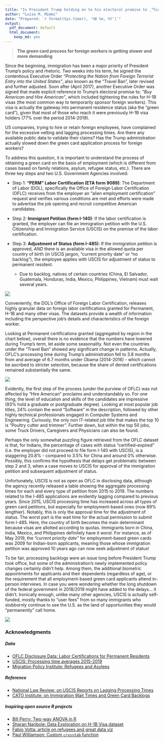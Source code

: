 ```yaml
---
title: "Is President Trump holding on to his electoral promise to _“hire American”_?"
author: "Luisa M. Mimmi"
date: "Prepared: `r format(Sys.time(), '%B %e, %Y')`"
output:
  pdf_document: default
  html_document: 
    keep_md: yes
---
```


> **The green card process for foreign workers is getting slower and more demanding**

Since the beginning, immigration has been a major priority of President Trump's policy and rhetoric. Two weeks into his term, he signed the contentious Executive Order _"Protecting the Nation from Foreign Terrorist Entry into the United States"_, also known as the "Travel Ban", later revised and further adjusted. Soon after (April 2017), another Executive Order was signed that made explicit reference to Trump's electoral promise to: _"Buy American and Hire American"_, which included tightening the rules for H-1B visas (the most common way to temporarily sponsor foreign workers). This visa is actually the gateway into permanent residence status (aka the "green card"), given that most of those who reach it were previously H-1B visa holders (77% over the period 2014-2019).

US companies, trying to hire or retain foreign employees, have complained for the excessive vetting and lagging processing times. Are there any available public data to validate their claims? Has the Trump administration actually slowed down the green card application process for foreign workers?

To address this question, it is important to understand the process of obtaining a green card on the basis of employment (which is different from cases based on family relations, asylum, refugee status, etc.). There are three key steps and two U.S. Government Agencies involved:

+ Step 1: **"PERM" Labor Certification (ETA form 9089)**: The Department of Labor (DOL), specifically the Office of Foreign Labor Certification (OFLC) receives from the employer an "alien employment certification" request and verifies various conditions are met and efforts were made to advertise the job opening and recruit competitive American candidates. 

+ Step 2: **Immigrant Petition (form I-140)**: If the labor certification is granted, the employer can file an immigration petition with the U.S. Citizenship and Immigration Service (USCIS) on the premise of the labor certification.

+ Step 3: **Adjustment of Status (form I-485)**: If the immigration petition is approved, *AND* there is an available visa in the allowed quota per country of birth (in USCIS jargon, "current priority date" or "no backlog"), the employee applies with USCIS for adjustment of status to permanent resident. 
	+ Due to backlog, natives of certain countries (China, El Salvador, Guatemala, Honduras, India, Mexico, Philippines, Vietnam) must wait several years.

![](GC_flow.png) 

Conveniently, the DOL's Office of Foreign Labor Certification, releases highly granular data on foreign labor certifications granted for Permanent, H-1B and many other visas. The datasets provide a wealth of information including the perspective job's details and characteristics of the foreign worker. 

Looking at Permanent certifications granted (aggregated by region in the chart below), overall there is no evidence that the numbers have lowered during Trump's term, let aside some seasonality. Not even the countries under the "Travel Ban" showed any significant change in patterns. Actually, OFLC's processing time during Trump's administration fell to 3.8 months from and average of 6.7 months under Obama (2014-2016) - which cannot be ascribed to stricter selection, because the share of denied certifications remained substantially the same. 

![](gg_static_region_a.png)

Evidently, the first step of the process (under the purview of OFLC) was not affected by "Hire American" proclaims and understandably so. For one thing, the level of education and skills of the candidates are impressive (93% hold a graduate or postgraduate degree). Looking at most popular job titles, 24% contain the word "Software" in the description, followed by other highly technical professionals engaged in Computer Systems and Engineering. Curiously, the only non IT-related job title that makes the top 10 is "Poultry cutter and trimmer". Further down, but within the top 50 jobs, some Truck Drivers, Caregivers and Physicians can also be found. 

Perhaps the only somewhat puzzling figure retrieved from the OFLC dataset is that, for Indians, the percentage of cases with status "certified–expired" (i.e. the employer did not proceed to file form I-140 with USCIS), is a staggering 20.8% - compared to 3.5% for China and around 0% otherwise. Possibly, this confirms the hypothesis that delays get problematic between step 2 and 3, when a case moves to USCIS for approval of the immigration petition and subsequent adjustment of status. 

Unfortunately, USCIS is not as open as OFLC in disclosing data, although the agency recently released a table showing the aggregate processing times for each and every type of petition from 2015 to 2019. 
The numbers related to the I-485 applications are evidently lagging compared to previous years. Since 2015, USCIS processing time has increased across all types of green card petitions, but especially for employment-based ones (now 89% lengthier). Notably, this is only the approval time for the adjustment of status. The worst part is the wait time for the actual permission to submit form I-485. Here, the country of birth becomes the main determinant because visas are allotted according to quotas. Immigrants born in China, India, Mexico, and Philippines definitely have it worst. For instance, as of May 2019, the _"current priority date"_ for employment-based green cards was 2009 for Indian-born applicants, meaning those whose immigration petition was approved 10 years ago can now seek adjustment of status! 

To be fair, processing backlogs were an issue long before President Trump took office, but some of the administration’s newly implemented policy changes certainly didn't help. Among them, the additional biometric appointments for applicants and their dependents (regardless of age), or the requirement that all employment-based green card applicants attend in-person interviews. In case you were wondering whether the long shutdown of the federal government in 2018/2019 might have added to the delays... it didn't. Ironically enough, unlike many other agencies, USCIS is actually self-funded, mostly thanks to "user fees" from so many immigrants who stubbornly continue to see the U.S. as the land of opportunities they would "permanently" call home. 


![](gg_USCIStime.png) 



### Acknowledgments

##### Data
+ [OFLC Disclosure Data: Labor Certifications for Permanent Residents](https://www.foreignlaborcert.doleta.gov/performancedata.cfm)
+ [USCIS: Processing time averages 2015-2019](https://egov.uscis.gov/processing-times/historic-pt)
+ [Migration Policy Institute: Refugees and Asylees](https://www.migrationpolicy.org/article/refugees-and-asylees-united-states#Adjusting_to_Lawful_Permanent_Resident_Status)


##### Reference
+ [National Law Review: on USCIS Reports on Lagging Processing Times](https://www.natlawreview.com/article/uscis-reports-lagging-processing-times)
+ [CATO Institute: on Immigration Wait Times and Green Card Backlogs](https://www.cato.org/publications/policy-analysis/immigration-wait-times-quotas-have-doubled-green-card-backlogs-are-long#full)

##### Inspiring open source R projects
+ [Bill Perry: Two-way ANOVA in R](https://wlperry.github.io/2017stats/05_6_twowayanova.html)
+ [Sharan Naribole: Data Exploration on H-1B Visa dataset](https://github.com/sharan-naribole/H1B_visa_eda)
+ [Fabio Votta: article on refugees and great data viz](https://favstats.eu/post/exploring_us_refugee_data/)
+ [Paul Williamson: Custom `crosstab` function](http://rstudio-pubs-static.s3.amazonaws.com/6975_c4943349b6174f448104a5513fed59a9.html)
